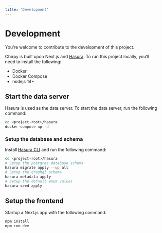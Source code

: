 ```yaml
---
title: 'Development'
---
```


# Development

You're welcome to contribute to the development of this project.

Chirpy is built upon Next.js and [Hasura](https://github.com/hasura/graphql-engine). To run this project locally, you'll need to install the following:

- Docker
- Docker Compose
- nodejs 14+

## Start the data server

Hasura is used as the data server. To start the data server, run the following command:

```sh
cd <project-root>/hasura
docker-compose up -d
```

### Setup the database and schema

Install [Hasura CLI](https://hasura.io/docs/latest/graphql/core/hasura-cli/install-hasura-cli.html) and run the following command:

```sh
cd <project-root>/hasura
# Setup the postgres database schema
hasura migrate apply --up all
# Setup the graphql schema
hasura metadata apply
# Setup the default enum values
hasura seed apply
```

## Setup the frontend

Startup a Next.js app with the following command:

```sh
npm install
npm run dev
```

